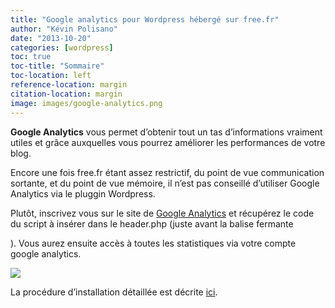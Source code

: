 ```yaml
---
title: "Google analytics pour Wordpress hébergé sur free.fr"
author: "Kévin Polisano"
date: "2013-10-20"
categories: [wordpress]
toc: true
toc-title: "Sommaire"
toc-location: left
reference-location: margin
citation-location: margin
image: images/google-analytics.png
---
```


**Google Analytics** vous permet d’obtenir tout un tas d’informations vraiment utiles et grâce auxquelles vous pourrez améliorer les performances de votre blog.

Encore une fois free.fr étant assez restrictif, du point de vue communication sortante, et du point de vue mémoire, il n'est pas conseillé d'utiliser Google Analytics via le pluggin Wordpress.

Plutôt, inscrivez vous sur le site de [Google Analytics](http://www.google.com/analytics/) et récupérez le code du script à insérer dans le header.php (juste avant la balise fermante </head>). Vous aurez ensuite accès à toutes les statistiques via votre compte google analytics.

![](images/analytics2.jpg)

La procédure d'installation détaillée est décrite [ici](http://www.virtuose-marketing.com/comment-installer-google-analytics-sur-votre-blog-wordpress/).
